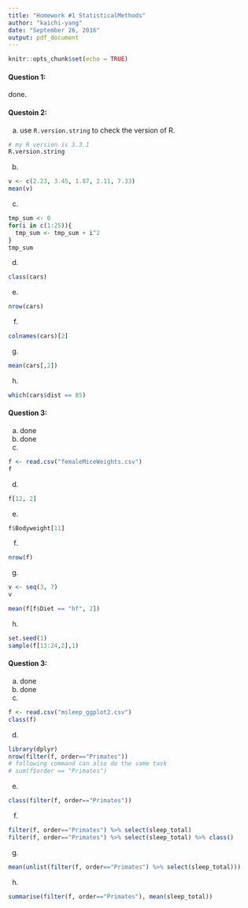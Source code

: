 ```yaml
---
title: "Homework #1 StatisticalMethods"
author: "kaichi-yang"
date: "September 26, 2016"
output: pdf_document
---
```


```r
knitr::opts_chunk$set(echo = TRUE)
```

#### Question 1:
done.

#### Questoin 2:
a. use `R.version.string` to check the version of R.
```r
# my R version is 3.3.1
R.version.string
```
b. 
```r
v <- c(2.23, 3.45, 1.87, 2.11, 7.33)
mean(v)
```
c. 
```r
tmp_sum <- 0
for(i in c(1:25)){
  tmp_sum <- tmp_sum + i^2
}
tmp_sum
```
d. 
```r
class(cars)
```
e. 
```r
nrow(cars)
```
f. 
```r
colnames(cars)[2]
```
g. 
```r
mean(cars[,2])
```
h. 
```r
which(cars$dist == 85)
```

#### Question 3:
a. done
b. done
c. 
```r
f <- read.csv("femaleMiceWeights.csv")
f
```
d. 
```r
f[12, 2]
```
e. 
```r
f$Bodyweight[11]
```
f.
```r
nrow(f)
```
g. 
```r
v <- seq(3, 7)
v

mean(f[f$Diet == "hf", 2])
```
h. 
```R
set.seed(1)
sample(f[13:24,2],1)
```

#### Question 3:
a. done
b. done
c.
```r
f <- read.csv("msleep_ggplot2.csv")
class(f)
```
d. 
```r
library(dplyr)
nrow(filter(f, order=="Primates"))
# following command can also do the same task
# sum(f$order == "Primates") 
```
e. 
```r
class(filter(f, order=="Primates"))
```
f. 
```r
filter(f, order=="Primates") %>% select(sleep_total)
filter(f, order=="Primates") %>% select(sleep_total) %>% class()
```
g. 
```r
mean(unlist(filter(f, order=="Primates") %>% select(sleep_total)))
```
h.
```r
summarise(filter(f, order=="Primates"), mean(sleep_total))
```